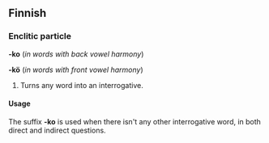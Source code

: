 ==Finnish==

===Enclitic particle===
'''-ko''' (''in words with back vowel harmony'')

'''-kö''' (''in words with front vowel harmony'')

# Turns any word into an interrogative.

====Usage====
The suffix '''-ko''' is used when there isn't any other interrogative word, in both direct and indirect questions.